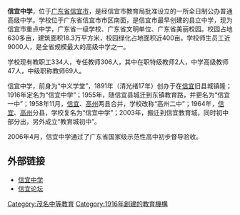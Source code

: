 {{pp-semi-blp|expiry=2023-03-24T05:45:11+00:00|small=yes}}
{{Infobox_School 
| name = 广东省信宜中学
| other_name = {{lang|en|Xin Yi Middle School}}
| image =[[File:信宜中学大门.jpg|280px]]
| motto = 立志、勤奋、团结、进取
| established = 1916年
| type = 公立中学
| religion = 
| affiliation = 
| district = [[中国|中国]]
| grades = 高一至高三
| president = 
| principal = 钟国胜
| dean = 
| college = 
| house = 
| sc = 
| cs = 
| faculty = 
| staff = 306
| students = 约7500
| athletics = 
| conference = 
| colors = [[红色|红色]]、[[绿色|绿色]]和[[蓝色|蓝色]]
| mascot = 
| magazine = 
| free_label = 
| free_text = 
| free_label2 = 
| free_text2 = 
| free_label3 = 
| free_text3 = 
| address = {{CHN}}[[广东省|广东省]][[茂名市|茂名市]][[信宜市|信宜市]]教育路62号
| tel = 
| fax = 
| mail = 
| website = 
}}   

'''信宜中学'''，位于[[广东省|广东省]][[信宜市|信宜市]]，是经信宜市教育局批准设立的一所全日制公办普通高级中学。学校位于广东省信宜市市区南面，是信宜市最早创建的县立中学，现为信宜市重点中学，广东省一级学校、广东省文明单位、广东省美丽校园。校园占地630多亩，建筑面积18.3万平方米，校园绿化占地面积近400亩。学校师生员工近9000人，是全省规模最大的高级中学之一。

学校现有教职工334人，专任教师306人，其中在职特级教师2人，中学高级教师47人，中级职称教师69人。

信宜中学，前身为“中义学堂”，1891年（清光绪17年）创办于在[[信宜|信宜]]旧县城镇隆；1916年定名为“信宜中学”；1955年，随信宜县城迁到东镇教育路，并更名为“信宜一中”；1958年11月，[[信宜|信宜]]、[[高州|高州]]两县合并，学校改称“高州二中”；1964年，[[信宜|信宜]]、[[高州|高州]]分县，学校复名为“信宜中学”；2003年，搬迁到信宜教育城，同时初中部分出，另外成立“教育城初中”。

2006年4月，信宜中学通过了广东省国家级示范性高中初步督导验收。


==外部链接==
*[http://www.xyzx.org 信宜中学] {{Wayback|url=http://www.xyzx.org/ |date=20160304085056 }} {{zh}}
*[http://www.xinyi0668.com 信宜论坛] {{Wayback|url=http://www.xinyi0668.com/ |date=20140105190422 }} {{zh}}

[[Category:茂名中等教育|Category:茂名中等教育]]
[[Category:1916年創建的教育機構|Category:1916年創建的教育機構]]